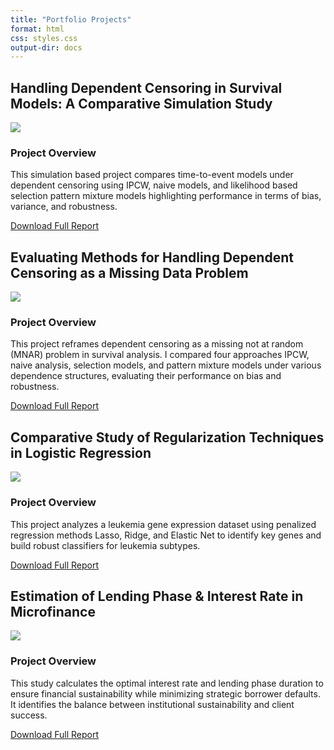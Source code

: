 ```yaml
---
title: "Portfolio Projects"
format: html
css: styles.css
output-dir: docs
---
```


:::{.portfolio-container}

:::{.project-card}

## Handling Dependent Censoring in Survival Models: A Comparative Simulation Study

![](survival analysis image.jpg)

### Project Overview

This simulation based project compares time-to-event models under dependent censoring using IPCW, naive models, and likelihood based selection pattern mixture models highlighting performance in terms of bias, variance, and robustness.

[Download Full Report](Survival Analysis Project.pdf){.btn}

:::

:::{.project-card}

## Evaluating Methods for Handling Dependent Censoring as a Missing Data Problem

![](missing data image.png)

### Project Overview

This project reframes dependent censoring as a missing not at random (MNAR) problem in survival analysis. I compared four approaches IPCW, naive analysis, selection models, and pattern mixture models under various dependence structures, evaluating their performance on bias and robustness.

[Download Full Report](Missing Data Project.pdf){.btn}

:::

:::{.project-card}

## Comparative Study of Regularization Techniques in Logistic Regression

![](leukemia 2.jpg)

### Project Overview

This project analyzes a leukemia gene expression dataset using penalized regression methods Lasso, Ridge, and Elastic Net to identify key genes and build robust classifiers for leukemia subtypes.

[Download Full Report](Leukemia Study.pdf){.btn}

:::

:::{.project-card}

## Estimation of Lending Phase & Interest Rate in Microfinance

![](Microfinance.png)

### Project Overview

This study calculates the optimal interest rate and lending phase duration to ensure financial sustainability while minimizing strategic borrower defaults. It identifies the balance between institutional sustainability and client success.

[Download Full Report](Estimation of the Lending Phase and Interest Rate in Microfinance Instituition.pdf){.btn}

:::

:::

